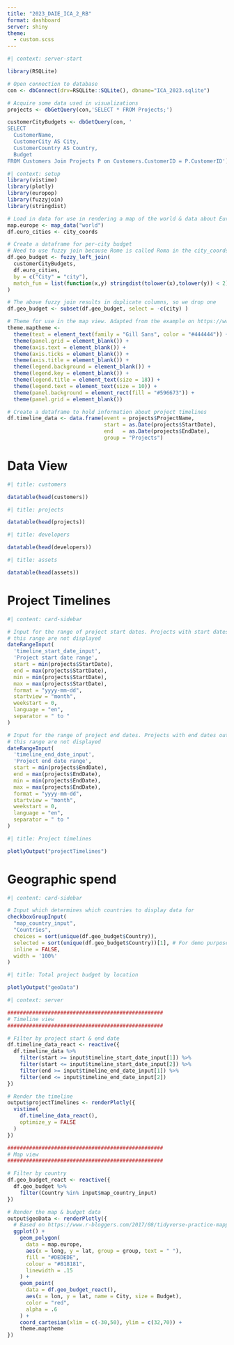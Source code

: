 ```yaml
---
title: "2023_DAIE_ICA_2_RB"
format: dashboard
server: shiny
theme:
  - custom.scss
---
```


```r
#| context: server-start

library(RSQLite)

# Open connection to database
con <- dbConnect(drv=RSQLite::SQLite(), dbname="ICA_2023.sqlite")

# Acquire some data used in visualizations
projects <- dbGetQuery(con,'SELECT * FROM Projects;')

customerCityBudgets <- dbGetQuery(con, '
SELECT
  CustomerName,
  CustomerCity AS City,
  CustomerCountry AS Country,
  Budget
FROM Customers Join Projects P on Customers.CustomerID = P.CustomerID')

```

```r
#| context: setup
library(vistime)
library(plotly)
library(europop)
library(fuzzyjoin)
library(stringdist)

# Load in data for use in rendering a map of the world & data about European cities
map.europe <- map_data("world")
df.euro_cities <- city_coords

# Create a dataframe for per-city budget
# Need to use fuzzy join because Rome is called Roma in the city_coords dataset
df.geo_budget <- fuzzy_left_join(
  customerCityBudgets,
  df.euro_cities,
  by = c("City" = "city"),
  match_fun = list(function(x,y) stringdist(tolower(x),tolower(y)) < 2) # stringdist < 2 means words will match if less than 2 changes are needed to get from word x to word y. e.g. "car" would match "cat" because only 1 letter needs to change but "dog" would not match "bag" because that requires 2 changed letters
)

# The above fuzzy join results in duplicate columns, so we drop one
df.geo_budget <- subset(df.geo_budget, select = -c(city) )

# Theme for use in the map view. Adapted from the example on https://www.r-bloggers.com/2017/08/tidyverse-practice-mapping-large-european-cities/
theme.maptheme <-
  theme(text = element_text(family = "Gill Sans", color = "#444444")) +
  theme(panel.grid = element_blank()) +
  theme(axis.text = element_blank()) +
  theme(axis.ticks = element_blank()) +
  theme(axis.title = element_blank()) +
  theme(legend.background = element_blank()) +
  theme(legend.key = element_blank()) +
  theme(legend.title = element_text(size = 18)) +
  theme(legend.text = element_text(size = 10)) +
  theme(panel.background = element_rect(fill = "#596673")) +
  theme(panel.grid = element_blank())

# Create a dataframe to hold information about project timelines
df.timeline_data <- data.frame(event = projects$ProjectName,
                               start = as.Date(projects$StartDate), 
                               end   = as.Date(projects$EndDate),
                               group = "Projects")
```

# Data View

```r
#| title: customers

datatable(head(customers))
```

```r
#| title: projects

datatable(head(projects))
```

```r
#| title: developers

datatable(head(developers))
```

```r
#| title: assets

datatable(head(assets))
```

# Project Timelines

<!--
Plot 1: 
Project timelines
Field 1: Start date range
Field 2: End date range
-->

```r
#| content: card-sidebar

# Input for the range of project start dates. Projects with start dates outside 
# this range are not displayed
dateRangeInput(
  'timeline_start_date_input',
  'Project start date range',
  start = min(projects$StartDate),
  end = max(projects$StartDate),
  min = min(projects$StartDate),
  max = max(projects$StartDate),
  format = "yyyy-mm-dd",
  startview = "month",
  weekstart = 0,
  language = "en",
  separator = " to "
)

# Input for the range of project end dates. Projects with end dates outside 
# this range are not displayed
dateRangeInput(
  'timeline_end_date_input',
  'Project end date range',
  start = min(projects$EndDate),
  end = max(projects$EndDate),
  min = min(projects$EndDate),
  max = max(projects$EndDate),
  format = "yyyy-mm-dd",
  startview = "month",
  weekstart = 0,
  language = "en",
  separator = " to "
)
```

```r
#| title: Project timelines

plotlyOutput("projectTimelines")
```

# Geographic spend

<!--
Plot 2: 
Spend per country/city
Field 1: Countries
Field 2: Min & max budget
-->

```r
#| content: card-sidebar

# Input which determines which countries to display data for
checkboxGroupInput(
  "map_country_input",
  "Countries",
  choices = sort(unique(df.geo_budget$Country)),
  selected = sort(unique(df.geo_budget$Country))[1], # For demo purposes, only select the first entry
  inline = FALSE,
  width = '100%'
)

```

```r
#| title: Total project budget by location

plotlyOutput("geoData")
```



```r
#| context: server

##################################################
# Timeline view
##################################################

# Filter by project start & end date
df.timeline_data_react <- reactive({
  df.timeline_data %>%
    filter(start >= input$timeline_start_date_input[1]) %>%
    filter(start <= input$timeline_start_date_input[2]) %>%
    filter(end >= input$timeline_end_date_input[1]) %>%
    filter(end <= input$timeline_end_date_input[2])
})

# Render the timeline
output$projectTimelines <- renderPlotly({
  vistime(
    df.timeline_data_react(),
    optimize_y = FALSE
  )
})

##################################################
# Map view
##################################################

# Filter by country
df.geo_budget_react <- reactive({
  df.geo_budget %>%
    filter(Country %in% input$map_country_input)
})

# Render the map & budget data
output$geoData <- renderPlotly({
  # Based on https://www.r-bloggers.com/2017/08/tidyverse-practice-mapping-large-european-cities/
  ggplot() +
    geom_polygon(
      data = map.europe,
      aes(x = long, y = lat, group = group, text = " "),
      fill = "#DEDEDE",
      colour = "#818181",
      linewidth = .15
    ) +
    geom_point(
      data = df.geo_budget_react(),
      aes(x = lon, y = lat, name = City, size = Budget),
      color = "red",
      alpha = .6
    ) +
    coord_cartesian(xlim = c(-30,50), ylim = c(32,70)) +
    theme.maptheme
})
```
